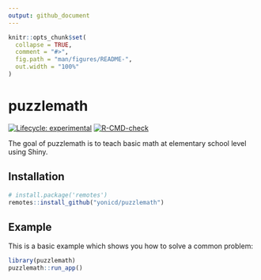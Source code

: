 ```yaml
---
output: github_document
---
```


<!-- README.md is generated from README.Rmd. Please edit that file -->

```r
knitr::opts_chunk$set(
  collapse = TRUE,
  comment = "#>",
  fig.path = "man/figures/README-",
  out.width = "100%"
)
```

# puzzlemath

<!-- badges: start -->
[![Lifecycle: experimental](https://img.shields.io/badge/lifecycle-experimental-orange.svg)](https://www.tidyverse.org/lifecycle/#experimental)
[![R-CMD-check](https://github.com/yonicd/puzzlemath/workflows/R-CMD-check/badge.svg)](https://github.com/yonicd/puzzlemath/actions)
<!-- badges: end -->

The goal of puzzlemath is to teach basic math at elementary school level using Shiny.

## Installation

``` r
# install.package('remotes')
remotes::install_github("yonicd/puzzlemath")
```

## Example

This is a basic example which shows you how to solve a common problem:

```r
library(puzzlemath)
puzzlemath::run_app()
```

